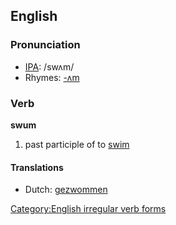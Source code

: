 ==English==
===Pronunciation===
*[[w:IPA|IPA]]: /swʌm/
*Rhymes: [[Rhymes:English:-ʌm|-ʌm]]

===Verb===
'''swum'''

# past participle of to [[swim]]

====Translations====
*Dutch: [[gezwommen]]

[[Category:English irregular verb forms]]